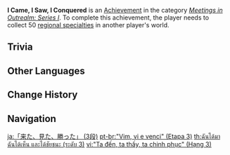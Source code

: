 {{Achievement Infobox
|title        = I Came, I Saw, I Conquered
|id           = 86006
|order id     = 9006
|category     = Meetings in Outrealm: Series I
|description  = Collect 50 [[Local Specialty|regional specialties]] in another player's world.
|requirements = 
|primogems    = 20
|tracking     = Tracks the total amount.
|topic        = Co-Op Mode
|set          = I Came, I Saw, I Conquered
|tier         = 3
|tiers_total  = 3
}}
'''I Came, I Saw, I Conquered''' is an [[Achievement]] in the category ''[[Meetings in Outrealm: Series I]]''. To complete this achievement, the player needs to collect 50 [[Local Specialty|regional specialties]] in another player's world.

==Trivia==
{{Transclude|I Came, I Saw, I Conquered|Trivia}}
<!--
==Video Guides==
{{EVT
|video1   = 
|caption1 = 
}}
-->

==Other Languages==
{{Transclude|I Came, I Saw, I Conquered|Other Languages}}

==Change History==
{{Change History|1.0}}
<!--
==References==
{{Reflist}}
-->
==Navigation==
{{Achievement Navbox}}

[[ja:「来た、見た、勝った」 (3段)]]
[[pt-br:"Vim, vi e venci" (Etapa 3)]]
[[th:ฉันได้มา ฉันได้เห็น และได้ชัยชนะ (ระดับ 3)]]
[[vi:"Ta đến, ta thấy, ta chinh phục" (Hạng 3)]]